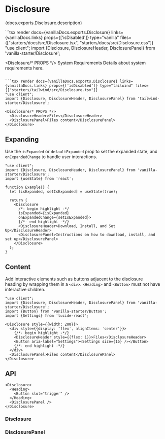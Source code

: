 


# Disclosure

<PageDescription>{docs.exports.Disclosure.description}</PageDescription>

<ExampleSwitcher>
  ```tsx render docs={vanillaDocs.exports.Disclosure} links={vanillaDocs.links} props={['isDisabled']} type="vanilla" files={["starters/docs/src/Disclosure.tsx", "starters/docs/src/Disclosure.css"]}
  "use client";
  import {Disclosure, DisclosureHeader, DisclosurePanel} from 'vanilla-starter/Disclosure';

  <Disclosure/* PROPS */>
    <DisclosureHeader>System Requirements</DisclosureHeader>
    <DisclosurePanel>Details about system requirements here.</DisclosurePanel>
  </Disclosure>
  ```

  ```tsx render docs={vanillaDocs.exports.Disclosure} links={vanillaDocs.links} props={['isDisabled']} type="tailwind" files={["starters/tailwind/src/Disclosure.tsx"]}
  "use client";
  import {Disclosure, DisclosureHeader, DisclosurePanel} from 'tailwind-starter/Disclosure';

  <Disclosure/* PROPS */>
    <DisclosureHeader>Files</DisclosureHeader>
    <DisclosurePanel>Files content</DisclosurePanel>
  </Disclosure>
  ```
</ExampleSwitcher>

## Expanding

Use the `isExpanded` or `defaultExpanded` prop to set the expanded state, and `onExpandedChange` to handle user interactions.

```tsx render
"use client";
import {Disclosure, DisclosureHeader, DisclosurePanel} from 'vanilla-starter/Disclosure';
import {useState} from 'react';

function Example() {
  let [isExpanded, setIsExpanded] = useState(true);

  return (
    <Disclosure
      /*- begin highlight -*/
      isExpanded={isExpanded}
      onExpandedChange={setIsExpanded}>
      {/*- end highlight -*/}
      <DisclosureHeader>Download, Install, and Set Up</DisclosureHeader>
      <DisclosurePanel>Instructions on how to download, install, and set up</DisclosurePanel>
    </Disclosure>
  );
}
```

## Content

Add interactive elements such as buttons adjacent to the disclosure heading by wrapping them in a `<div>`. `<Heading>` and `<Button>` must not have interactive children.

```tsx render
"use client";
import {Disclosure, DisclosureHeader, DisclosurePanel} from 'vanilla-starter/Disclosure';
import {Button} from 'vanilla-starter/Button';
import {Settings} from 'lucide-react';

<Disclosure style={{width: 200}}>
  <div style={{display: 'flex', alignItems: 'center'}}>
    {/*- begin highlight -*/}
    <DisclosureHeader style={{flex: 1}}>Files</DisclosureHeader>
    <Button aria-label="Settings"><Settings size={16} /></Button>
    {/*- end highlight -*/}
  </div>
  <DisclosurePanel>Files content</DisclosurePanel>
</Disclosure>
```

## API

<Anatomy />

```tsx links={{Disclosure: '#disclosure', Button: 'Button.html', DisclosurePanel: '#disclosurepanel'}}
<Disclosure>
  <Heading>
    <Button slot="trigger" />
  </Heading>
  <DisclosurePanel />
</Disclosure>
```

### Disclosure

<PropTable component={docs.exports.Disclosure} links={docs.links} showDescription />

<StateTable defaultClassName="react-aria-Disclosure" properties={docs.exports.DisclosureRenderProps.properties} />

### DisclosurePanel

<PropTable component={docs.exports.DisclosurePanel} links={docs.links} showDescription />

<StateTable defaultClassName="react-aria-DisclosurePanel" properties={docs.exports.DisclosurePanelRenderProps.properties} />
